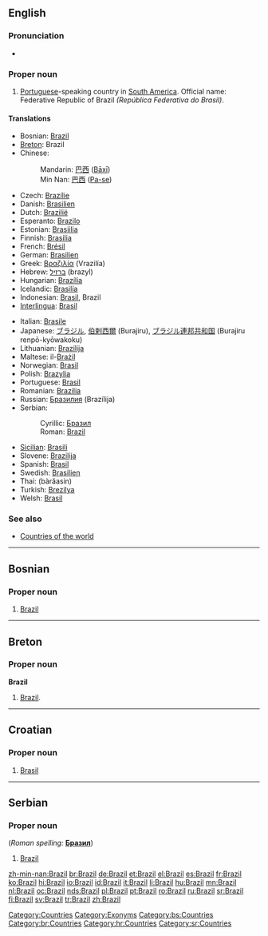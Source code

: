 ==English==
{{wikipedia}}

===Pronunciation===
* {{IPA|[brəˈzɪl]}}

===Proper noun===
{{en-proper noun}}

# [[Portuguese]]-speaking country in [[South America]]. Official name: Federative Republic of Brazil ''(República Federativa do Brasil)''.

====Translations====
{{trans-top|Portuguese-speaking country in South America}}
*Bosnian: [[Brazil#Bosnian|Brazil]] {{m}}
*[[Breton]]: Brazil
*Chinese:
*:Mandarin: [[巴西]] ([[Bāxī]])
*:Min Nan: [[巴西]] ([[Pa-se]])
*Czech: [[Brazílie]] {{f}}
*Danish: [[Brasilien]]
*Dutch: [[Brazilië]]
*Esperanto: [[Brazilo]]
*Estonian: [[Brasiilia]]
*Finnish: [[Brasilia]]
*French: [[Brésil]] {{m}}
*German: [[Brasilien]] {{n}}
*Greek: [[Βραζιλία]] (Vrazilía) {{f}}
*Hebrew: [[ברזיל]] (brazyl)
*Hungarian: [[Brazília]]
*Icelandic: [[Brasilía]] {{f}}
*Indonesian: [[Brasil]], Brazil
*[[Interlingua]]: [[Brasil]]
{{trans-mid}}
*Italian: [[Brasile]] {{m}}
*Japanese: [[ブラジル]], [[伯剌西爾]] (Burajiru), [[ブラジル]][[連邦]][[共和国]] (Burajiru renpō-kyōwakoku)
*Lithuanian: [[Brazilija]]  {{f}}
*Maltese: il-[[Brażil]]
*Norwegian: [[Brasil]]
*Polish: [[Brazylia]] {{f}}
*Portuguese: [[Brasil]] {{m}}
*Romanian: [[Brazilia]] {{f}}
*Russian: [[Бразилия]] (Brazílija) {{f}}
*Serbian:
*:Cyrillic: [[Бразил]] {{m}}
*:Roman: [[Brazil#Serbian|Brazil]] {{m}}
*[[Sicilian]]: [[Brasili]] {{m}}
*Slovene: [[Brazilija]] {{f}}
*Spanish: [[Brasil]] {{m}}
*Swedish: [[Brasilien]]
*Thai: {{THchar|[[บราซิล]]}} (bàrăasin)
*Turkish: [[Brezilya]]
*Welsh: [[Brasil]]
{{trans-bottom}}

===See also===
*[[Appendix:Countries of the world|Countries of the world]]

[[Category:Countries]]
[[Category:Exonyms]]

----

==Bosnian==

===Proper noun===
{{infl|bs|proper noun|g=m}}

# [[#English|Brazil]]

[[Category:bs:Countries]]

----

==Breton==

===Proper noun===
'''Brazil'''

# [[#English|Brazil]].

[[Category:br:Countries]]

----

==Croatian==

===Proper noun===
{{infl|hr|proper noun|g=m}}

# [[Brasil]]

[[Category:hr:Countries]]

----

==Serbian==

===Proper noun===
{{infl|sr|proper noun|g=m}} (''Roman spelling:'' '''[[Бразил#Serbian|Бразил]]''')

# [[#English|Brazil]]

[[Category:sr:Countries]]

[[zh-min-nan:Brazil]]
[[br:Brazil]]
[[de:Brazil]]
[[et:Brazil]]
[[el:Brazil]]
[[es:Brazil]]
[[fr:Brazil]]
[[ko:Brazil]]
[[hi:Brazil]]
[[io:Brazil]]
[[id:Brazil]]
[[it:Brazil]]
[[li:Brazil]]
[[hu:Brazil]]
[[mn:Brazil]]
[[nl:Brazil]]
[[oc:Brazil]]
[[nds:Brazil]]
[[pl:Brazil]]
[[pt:Brazil]]
[[ro:Brazil]]
[[ru:Brazil]]
[[sr:Brazil]]
[[fi:Brazil]]
[[sv:Brazil]]
[[tr:Brazil]]
[[zh:Brazil]]